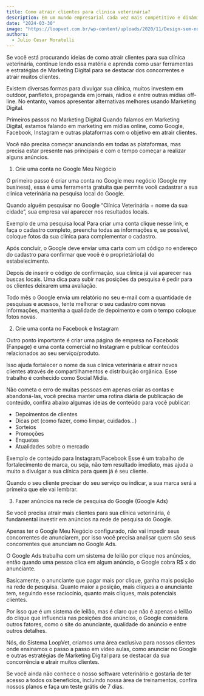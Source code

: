 ```yaml
---
title: Como atrair clientes para clínica veterinária?
description: Em um mundo empresarial cada vez mais competitivo e dinâmico, a eficiência operacional e a tomada de decisões informadas são cruciais para o sucesso de qualquer empreendimento.
date: "2024-03-30"
image: "https://loopvet.com.br/wp-content/uploads/2020/11/Design-sem-nome-1.jpg"
authors:
  - Julio Cesar Moratelli
---
```


Se você está procurando ideias de como atrair clientes para sua clínica veterinária, continue lendo essa matéria e aprenda como usar ferramentas e estratégias de Marketing Digital para se destacar dos concorrentes e atrair muitos clientes.

Existem diversas formas para divulgar sua clínica, muitos investem em outdoor, panfletos, propaganda em jornais, rádios e entre outras mídias off-line. No entanto, vamos apresentar alternativas melhores usando Marketing Digital.

Primeiros passos no Marketing Digital
Quando falamos em Marketing Digital, estamos falando em marketing em mídias online, como Google, Facebook, Instagram e outras plataformas com o objetivo em atrair clientes.

Você não precisa começar anunciando em todas as plataformas, mas precisa estar presente nas principais e com o tempo começar a realizar alguns anúncios.

1) Crie uma conta no Google Meu Negócio

O primeiro passo é criar uma conta no Google meu negócio (Google my business), essa é uma ferramenta gratuita que permite você cadastrar a sua clínica veterinária na pesquisa local do Google.

Quando alguém pesquisar no Google “Clínica Veterinária + nome da sua cidade”, sua empresa vai aparecer nos resultados locais.


Exemplo de uma pesquisa local
Para criar uma conta clique nesse link, e faça o cadastro completo, preencha todas as informações e, se possível, coloque fotos da sua clínica para complementar o cadastro.

Após concluir, o Google deve enviar uma carta com um código no endereço do cadastro para confirmar que você é o proprietário(a) do estabelecimento.

Depois de inserir o código de confirmação, sua clínica já vai aparecer nas buscas locais. Uma dica para subir nas posições da pesquisa é pedir para os clientes deixarem uma avaliação.

Todo mês o Google envia um relatório no seu e-mail com a quantidade de pesquisas e acessos, tente melhorar o seu cadastro com novas informações, mantenha a qualidade de depoimento e com o tempo coloque fotos novas.

2) Crie uma conta no Facebook e Instagram

Outro ponto importante é criar uma página de empresa no Facebook (Fanpage) e uma conta comercial no Instagram e publicar conteúdos relacionados ao seu serviço/produto.

Isso ajuda fortalecer o nome da sua clínica veterinária e atrair novos clientes através de compartilhamentos e distribuição orgânica. Esse trabalho é conhecido como Social Midia.

Não cometa o erro de muitas pessoas em apenas criar as contas e abandoná-las, você precisa manter uma rotina diária de publicação de conteúdo, confira abaixo algumas ideias de conteúdo para você publicar:

- Depoimentos de clientes
- Dicas pet (como fazer, como limpar, cuidados…)
- Sorteios
- Promoções
- Enquetes
- Atualidades sobre o mercado

Exemplo de conteúdo para Instagram/Facebook
Esse é um trabalho de fortalecimento de marca, ou seja, não tem resultado imediato, mas ajuda a muito a divulgar a sua clínica para quem já é seu cliente.

Quando o seu cliente precisar do seu serviço ou indicar, a sua marca será a primeira que ele vai lembrar.

3) Fazer anúncios na rede de pesquisa do Google (Google Ads)

Se você precisa atrair mais clientes para sua clínica veterinária, é fundamental investir em anúncios na rede de pesquisa do Google.

Apenas ter o Google Meu Negócio configurado, não vai impedir seus concorrentes de anunciarem, por isso você precisa analisar quem são seus concorrentes que anunciam no Google Ads.

O Google Ads trabalha com um sistema de leilão por clique nos anúncios, então quando uma pessoa clica em algum anúncio, o Google cobra R$ x do anunciante.

Basicamente, o anunciante que pagar mais por clique, ganha mais posição na rede de pesquisa. Quanto maior a posição, mais cliques a o anunciante tem, seguindo esse raciocínio, quanto mais cliques, mais potenciais clientes.

Por isso que é um sistema de leilão, mas é claro que não é apenas o leilão do clique que influencia nas posições dos anúncios, o Google considera outros fatores, como o site do anunciante, qualidade do anúncio e entre outros detalhes.

Nós, do Sistema LoopVet, criamos uma área exclusiva para nossos clientes onde ensinamos o passo a passo em vídeo aulas, como anunciar no Google e outras estratégias de Marketing Digital para se destacar da sua concorrência e atrair muitos clientes.

Se você ainda não conhece o nosso software veterinário e gostaria de ter acesso a todos os benefícios, incluindo nossa área de treinamentos, confira nossos planos e faça um teste grátis de 7 dias.
